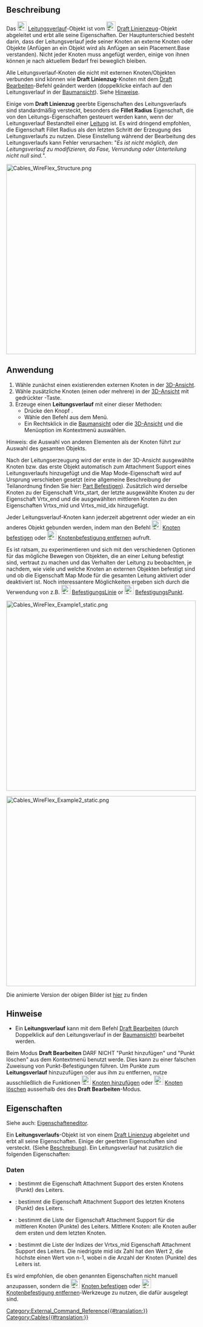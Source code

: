 <languages/>

{{Docnav
|
|[[Cables_AddVertex/de|Knoten hinzufügen]]
|[[Cables_Workbench/de|Cables]]
|IconL=
|IconR=Cables_AddVertex.svg
|IconC=Cables_workbench_icon.svg
}}

{{GuiCommand/de
|Name=Cables WireFlex
|Name/de=Cables Leitungsverlauf
|MenuLocation=Cable Wires → Neuer Leitungsverlauf
|Workbenches=[[Cables_Workbench/de|Cables]]
|Shortcut=
|Version=1.0
|SeeAlso=[[Cables_AddVertex/de|Cables KnotenHinzufügen]], [[Cables_DelVertex/de|Cables  KnotenLöschen]], [[Cables_AttachVertex/de| Cables KnotenVerknüpfen]], [[Cables_RemoveVertexAttachment/de| Cables KnotenBefestigungEntfernen]]
}}

<span id="Description"></span>
==Beschreibung==

Das [[Image:Cables_WireFlex.svg|24px]] [[Cables_WireFlex/de|Leitungsverlauf]]-Objekt ist vom [[Image:Draft_Wire.svg|24px]] [[Draft_Wire/de|Draft Linienzeug]]-Objekt abgeleitet und erbt alle seine Eigenschaften. Der Hauptunterschied besteht darin, dass der Leitungsverlauf jede seiner Knoten an externe Knoten oder Objekte (Anfügen an ein Objekt wird als Anfügen an sein Placement.Base verstanden). Nicht jeder Knoten muss angefügt werden, einige von ihnen können je nach aktuellem Bedarf frei beweglich bleiben.

Alle Leitungsverlauf-Knoten die nicht mit externen Knoten/Objekten verbunden sind können wie '''Draft Linienzug'''-Knoten mit dem [[Draft_Edit/de|Draft Bearbeiten]]-Befehl geändert werden (doppelklicke einfach auf den Leitungsverlauf in der [[Tree_view/de|Baumansicht]]). Siehe [[#Notes|Hinweise]].

Einige vom '''Draft Linienzug''' geerbte Eigenschaften des Leitungsverlaufs sind standardmäßig versteckt, besonders die '''Fillet Radius''' Eigenschaft, die von den Leitungs-Eigenschaften gesteuert werden kann, wenn der Leitungsverlauf Bestandteil einer  [[Cables_Cable/de|Leitung]] ist. Es wird dringend empfohlen, die Eigenschaft Fillet Radius als den letzten Schritt der Erzeugung des Leitungsverlaufs zu nutzen. Diese Einstellung während der Bearbeitung des Leitungsverlaufs kann Fehler verursachen: "''Es ist nicht möglich, den Leitungsverlauf zu modifizieren, da Fase, Verrundung oder Unterteilung nicht null sind.''".

[[Image:Cables_WireFlex_Structure.png|500px]]
{{Caption|Beispielstruktur eines Leitungsverlaufs}}

<span id="Usage"></span>
==Anwendung==

# Wähle zunächst einen existierenden externen Knoten in der [[3D_view/de|3D-Ansicht]].
# Wähle zusätzliche Knoten (einen oder mehrere) in der [[3D_view/de|3D-Ansicht]] mit gedrückter {{KEY|STRG}}-Taste.
# Erzeuge einen '''Leitungsverlauf''' mit einer dieser Methoden:
#* Drücke den Knopf {{Button|[[Image:Cables_WireFlex.svg|16px]] [[Cables_WireFlex/de|Leitungsverlauf]]}}.
#* Wähle den Befehl {{MenuCommand|Leitungsverlauf → [[Image:Cables_WireFlex.svg|16px]] Leitungsverlauf}} aus dem Menü.
#* Ein Rechtsklick in die [[Tree_view/de|Baumansicht]] oder die [[3D_view/de|3D-Ansicht]] und die Menüoption {{MenuCommand|Leitungsverlauf → [[Image:Cables_WireFlex.svg|16px]] Leitungsverlauf}} im Kontextmenü auswählen.

Hinweis: die Auswahl von anderen Elementen als der Knoten führt zur Auswahl des gesamten Objekts.

Nach der Leitungserzeugung wird der erste in der 3D-Ansicht ausgewählte Knoten bzw. das erste Objekt automatisch zum Attachment Support eines Leitungsverlaufs hinzugefügt und die Map Mode-Eigenschaft wird auf Ursprung verschieben gesetzt (eine allgemeine Beschreibung der Teilanordnung finden Sie hier: [[Part_EditAttachment/de|Part Befestigen]]). Zusätzlich wird derselbe Knoten zu der Eigenschaft Vrtx_start, der letzte ausgewählte Knoten zu der Eigenschaft Vrtx_end und die ausgewählten mittleren Knoten zu den Eigenschaften Vrtxs_mid und Vrtxs_mid_idx hinzugefügt.

Jeder Leitungsverlauf-Knoten kann jederzeit abgetrennt oder wieder an ein anderes Objekt gebunden werden, indem man den Befehl [[Image:Cables_AttachVertex.svg|24px]] [[Cables_AttachVertex/de|Knoten befestigen]] oder [[Image:Cables_RemoveVertexAttachment.svg|24px]] [[Cables_RemoveVertexAttachment/de|Knotenbefestigung entfernen]] aufruft.

Es ist ratsam, zu experimentieren und sich mit den verschiedenen Optionen für das mögliche Bewegen von Objekten, die an einer Leitung befestigt sind, vertraut zu machen und das Verhalten der Leitung zu beobachten, je nachdem, wie viele und welche Knoten an externen Objekten befestigt sind und ob die Eigenschaft Map Mode für die gesamten Leitung aktiviert oder deaktiviert ist. Noch interessantere Möglichkeiten ergeben sich durch die Verwendung von z.B. [[Image:Cables_SupportLine.svg|24px]] [[Cables_SupportLine/de|BefestigungsLinie]] or [[Image:Cables_SupportPoint.svg|24px]] [[Cables_SupportPoint/de|BefestigungsPunkt]].

[[Image:Cables_WireFlex_Example1_static.png|500px]]
{{Caption|Beispiel 1<br/>Bewegung des ersten Würfels, der am Start-Knoten des Leitungsverlaufs befestigt ist, wenn der Attachment Map Mode (Befestigungsmodus) des Leitungsverlaufs auf Translate origin (Ursprung versetzen) gesetzt wird.}}

[[Image:Cables_WireFlex_Example2_static.png|500px]]
{{Caption|Beispiel 2<br/>Bewegung des ersten Würfels, der am Start-Knoten des Leitungsverlaufs befestigt ist, wenn der Attachment Map Mode (Befestigungsmodus) des Leitungsverlaufs deaktiviert ist.}}

Die animierte Version der obigen Bilder ist [[Cables_Example2_WireFlex|hier]] zu finden

<span id="Notes"></span>
==Hinweise==

* Ein '''Leitungsverlauf''' kann mit dem Befehl [[Draft_Edit/de|Draft Bearbeiten]] (durch Doppelklick auf den Leitungsverlauf in der [[Tree_view/de|Baumansicht]]) bearbeitet werden.
Beim Modus '''Draft Bearbeiten''' DARF NICHT  "Punkt hinzufügen" und "Punkt löschen" aus dem Kontextmenü benutzt werde. Dies kann zu einer falschen Zuweisung von Punkt-Befestigungen führen. Um Punkte zum '''Leitungsverlauf''' hinzuzufügen oder aus ihm zu entfernen, nutze ausschließlich die Funktionen [[Image:Cables_AddVertex.svg|24px]] [[Cables_AddVertex/de|Knoten hinzufügen]] oder [[Image:Cables_DelVertex.svg|24px]] [[Cables_DelVertex/de|Knoten löschen]] ausserhalb des des '''Draft Bearbeiten'''-Modus.

<span id="Properties"></span>
==Eigenschaften==

Siehe auch: [[Property_editor/de|Eigenschafteneditor]].

Ein '''Leitungsverlaufs'''-Objekt ist von einem [[Draft_Wire/de|Draft Linienzug]] abgeleitet und erbt all seine Eigenschaften. Einige der geerbten Eigenschaften sind versteckt. (Siehe [[#Description|Beschreibung]]). Ein Leitungsverlauf hat zusätzlich die folgenden Eigenschaften:

<span id="Data"></span>
===Daten===

{{TitleProperty|Wire Flex}}

* {{PropertyData|Vrtx_start|LinkSub}}: bestimmt die Eigenschaft Attachment Support des ersten Knotens (Punkt) des Leiters.
* {{PropertyData|Vrtx_end|LinkSub}}: bestimmt die Eigenschaft Attachment Support des letzten Knotens (Punkt) des Leiters.
* {{PropertyData|Vrtxs_mid|LinkSubList}}: bestimmt die Liste der Eigenschaft Attachment Support für die mittleren Knoten (Punkte) des Leiters. Mittlere Knoten: alle Knoten außer dem ersten und dem letzten Knoten.
* {{PropertyData|Vrtxs_mid_idx|IntegerList}}: bestimmt die Liste der Indizes der Vrtxs_mid Eigenschaft Attachment Support des Leiters. Die niedrigste mid idx Zahl hat den Wert 2, die höchste einen Wert von n-1, wobei n die Anzahl der Knoten (Punkte) des Leiters ist.

Es wird empfohlen, die oben genannten Eigenschaften nicht manuell anzupassen, sondern die [[Image:Cables_AttachVertex.svg|24px]] [[Cables_AttachVertex/de|Knoten befestigen]] oder [[Image:Cables_RemoveVertexAttachment.svg|24px]] [[Cables_RemoveVertexAttachment/de|Knotenbefestigung entfernen]]-Werkzeuge zu nutzen, die dafür ausgelegt sind.


{{Docnav
|
|[[Cables_AddVertex/de|Knoten hinzufügen]]
|[[Cables_Workbench/de|Cables]]
|IconL=
|IconR=Cables_AddVertex.svg
|IconC=Cables_workbench_icon.svg
}}

[[Category:External_Command_Reference{{#translation:}}]]
[[Category:Cables{{#translation:}}]]